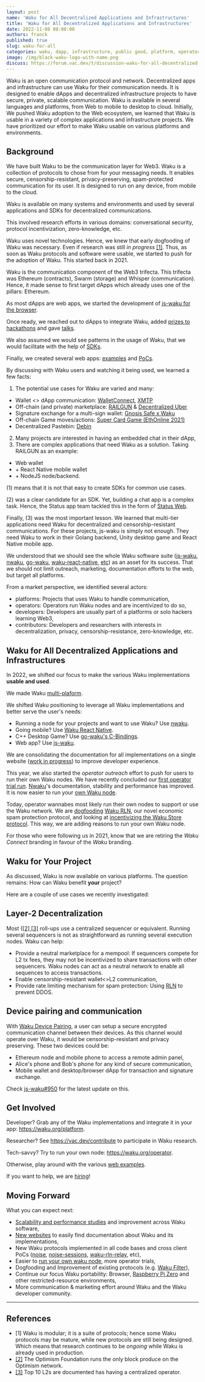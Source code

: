 ```yaml
---
layout: post
name: 'Waku for All Decentralized Applications and Infrastructures'
title: 'Waku for All Decentralized Applications and Infrastructures'
date: 2022-11-08 00:00:00
authors: franck
published: true
slug: waku-for-all
categories: waku, dapp, infrastructure, public good, platform, operator
image: /img/black-waku-logo-with-name.png
discuss: https://forum.vac.dev/t/discussion-waku-for-all-decentralized-applications-and-infrastructures/163
---
```


Waku is an open communication protocol and network. Decentralized apps and infrastructure can use Waku for their
communication needs. It is designed to enable dApps and decentralized infrastructure projects to have secure, private,
scalable communication. Waku is available in several languages and platforms, from Web to mobile to desktop to cloud.
Initially, We pushed Waku adoption to the Web ecosystem, we learned that Waku is usable in a variety of complex applications
and infrastructure projects. We have prioritized our effort to make Waku usable on various platforms and environments.

<!--truncate-->

## Background

We have built Waku to be the communication layer for Web3. Waku is a collection of protocols to chose from for your
messaging needs. It enables secure, censorship-resistant, privacy-preserving, spam-protected communication for its user.
It is designed to run on any device, from mobile to the cloud.

Waku is available on many systems and environments and used by several applications and SDKs for decentralized communications.

This involved research efforts in various domains: conversational security, protocol incentivization, zero-knowledge,
etc.

Waku uses novel technologies. Hence, we knew that early dogfooding of Waku was necessary. Even if research
was still _in progress_ [[1]](#references). Thus, as soon as Waku protocols and software were usable, we started to push
for the adoption of Waku. This started back in 2021.

Waku is the communication component of the Web3 trifecta. This trifecta was Ethereum (contracts), Swarm
(storage) and Whisper (communication). Hence, it made sense to first target dApps which already uses one of the pillars:
Ethereum.

As most dApps are web apps, we started the development of [js-waku for the browser](https://vac.dev/presenting-js-waku).

Once ready, we reached out to dApps to integrate Waku, added [prizes to hackathons](https://twitter.com/waku_org/status/1451400128791605254?s=20&t=Zhc0BEz6RVLkE_SeE6UyFA)
and gave [talks](https://docs.wakuconnect.dev/docs/presentations/).

We also assumed we would see patterns in the usage of Waku, that we would facilitate with the help of
[SDKs](https://github.com/status-im/wakuconnect-vote-poll-sdk).

Finally, we created several web apps:
[examples](https://docs.wakuconnect.dev/docs/examples/)
and [PoCs](https://github.com/status-iM/gnosis-safe-waku).

By discussing with Waku users and watching it being used, we learned a few facts:

1. The potential use cases for Waku are varied and many:

- Wallet &lt;&gt; dApp communication: [WalletConnect](https://medium.com/walletconnect/walletconnect-v2-0-protocol-whats-new-3243fa80d312), [XMTP](https://xmtp.org/docs/dev-concepts/architectural-overview/)
- Off-chain (and private) marketplace:
  [RAILGUN](https://twitter.com/RAILGUN_Project/status/1556780629848727552?s=20&t=NEKQJiJAfg5WJqvuF-Ym_Q) &
  [Decentralized Uber](https://twitter.com/TheBojda/status/1455557282318721026)
- Signature exchange for a multi-sign wallet: [Gnosis Safe x Waku](https://github.com/status-im/gnosis-safe-waku)
- Off-chain Game moves/actions: [Super Card Game (EthOnline 2021)](https://showcase.ethglobal.com/ethonline2021/super-card-game)
- Decentralized Pastebin: [Debin](https://debin.io/)

2. Many projects are interested in having an embedded chat in their dApp,
3. There are complex applications that need Waku as a solution. Taking RAILGUN as an example:

- Web wallet
- \+ React Native mobile wallet
- \+ NodeJS node/backend.

(1) means that it is not that easy to create SDKs for common use cases.

(2) was a clear candidate for an SDK. Yet, building a chat app is a complex task. Hence, the Status app team tackled
this in the form of [Status Web](https://github.com/status-im/status-web/).

Finally, (3) was the most important lesson. We learned that multi-tier applications need Waku for decentralized and
censorship-resistant communications. For these projects, js-waku is simply not enough. They need Waku to work in their
Golang backend, Unity desktop game and React Native mobile app.

We understood that we should see the whole Waku software suite
([js-waku](https://github.com/waku-org/js-waku),
[nwaku](https://github.com/status-im/nwaku),
[go-waku](https://github.com/status-im/go-waku),
[waku-react-native](https://github.com/waku-org/waku-react-native),
[etc](https://github.com/waku-org)) as an asset for its success.
That we should not limit outreach, marketing, documentation efforts to the web, but target all platforms.

From a market perspective, we identified several actors:

- platforms: Projects that uses Waku to handle communication,
- operators: Operators run Waku nodes and are incentivized to do so,
- developers: Developers are usually part of a platforms or solo hackers learning Web3,
- contributors: Developers and researchers with interests in decentralization, privacy, censorship-resistance,
  zero-knowledge, etc.

## Waku for All Decentralized Applications and Infrastructures

In 2022, we shifted our focus to make the various Waku implementations **usable and used**.

We made Waku [multi-plaform](https://github.com/status-im/go-waku/tree/master/examples).

We shifted Waku positioning to leverage all Waku implementations and better serve the user's needs:

- Running a node for your projects and want to use Waku? Use [nwaku](https://github.com/status-im/nwaku).
- Going mobile? Use [Waku React Native](https://github.com/status-im/waku-react-native).
- C++ Desktop Game? Use [go-waku's C-Bindings](https://github.com/status-im/go-waku/tree/master/examples/c-bindings).
- Web app? Use [js-waku](https://github.com/status-im/js-waku).

We are consolidating the documentation for all implementations on a single website ([work in progress](https://github.com/waku-org/waku.org/issues/15))
to improve developer experience.

This year, we also started the _operator outreach_ effort to push for users to run their own Waku nodes. We have
recently concluded our [first operator trial run](https://github.com/status-im/nwaku/issues/828).
[Nwaku](https://vac.dev/introducing-nwaku)'s documentation, stability and performance has improved. It is now easier to
run your [own Waku node](https://github.com/status-im/nwaku/tree/master/docs/operators).

Today, operator wannabes most likely run their own nodes to support or use the Waku network.
We are [dogfooding](https://twitter.com/oskarth/status/1582027828295790593?s=20&t=DPEP6fXK6KWbBjV5EBCBMA)
[Waku RLN](https://github.com/status-im/nwaku/issues/827), our novel economic spam protection protocol,
and looking at [incentivizing the Waku Store protocol](https://github.com/vacp2p/research/issues/99).
This way, we are adding reasons to run your own Waku node.

For those who were following us in 2021, know that we are retiring the _Waku Connect_ branding in favour of the _Waku_
branding.

## Waku for Your Project

As discussed, Waku is now available on various platforms. The question remains: How can Waku benefit **your** project?

Here are a couple of use cases we recently investigated:

## Layer-2 Decentralization

Most ([[2] [3]](#references) roll-ups use a centralized sequencer or equivalent. Running several sequencers is not as straightforward as running several execution nodes.
Waku can help:

- Provide a neutral marketplace for a mempool: If sequencers compete for L2 tx fees, they may not be incentivized to
  share transactions with other sequencers. Waku nodes can act as a neutral network to enable all sequences to access
  transactions.
- Enable censorship-resistant wallet&lt;&gt;L2 communication,
- Provide rate limiting mechanism for spam protection: Using [RLN](https://rfc.vac.dev/vac/32/rln-v1) to prevent DDOS.

## Device pairing and communication

With [Waku Device Pairing](https://github.com/waku-org/specs/blob/master/standards/application/device-pairing.md), a user can setup a secure encrypted communication channel
between their devices. As this channel would operate over Waku, it would be censorship-resistant and privacy preserving.
These two devices could be:

- Ethereum node and mobile phone to access a remote admin panel,
- Alice's phone and Bob's phone for any kind of secure communication,
- Mobile wallet and desktop/browser dApp for transaction and signature exchange.

Check [js-waku#950](https://github.com/waku-org/js-waku/issues/950) for the latest update on this.

## Get Involved

Developer? Grab any of the Waku implementations and integrate it in your app: https://waku.org/platform.

Researcher? See https://vac.dev/contribute to participate in Waku research.

Tech-savvy? Try to run your own node: https://waku.org/operator.

Otherwise, play around with the various [web examples](https://github.com/waku-org/js-waku-examples#readme).

If you want to help, we are [hiring](https://jobs.status.im/)!

## Moving Forward

What you can expect next:

- [Scalability and performance studies](https://forum.vac.dev/t/waku-v2-scalability-studies/142/9) and improvement across Waku software,
- [New websites](https://github.com/waku-org/waku.org/issues/15) to easily find documentation about Waku and its implementations,
- New Waku protocols implemented in all code bases and cross client PoCs
  ([noise](https://github.com/waku-org/specs/blob/master/standards/application/noise.md), [noise-sessions](https://github.com/waku-org/specs/blob/master/standards/application/noise-sessions.md),
  [waku-rln-relay](https://rfc.vac.dev/waku/standards/core/17/rln-relay), etc),
- Easier to [run your own waku node](https://github.com/status-im/nwaku/issues/828), more operator trials,
- Dogfooding and Improvement of existing protocols (e.g. [Waku Filter](https://github.com/vacp2p/rfc/issues?q=is%3Aissue+is%3Aopen+sort%3Aupdated-desc++12%2FWAKU2-FILTER)),
- Continue our focus Waku portability: Browser,
  [Raspberry Pi Zero](https://twitter.com/richardramos_me/status/1574405469912932355?s=20&t=DPEP6fXK6KWbBjV5EBCBMA) and other restricted-resource environments,
- More communication & marketing effort around Waku and the Waku developer community.

---

## References

- \[1\] Waku is modular; it is a suite of protocols; hence some Waku protocols may be mature, while
  new protocols are still being designed. Which means that research continues to be _ongoing_ while
  Waku is already used in production.
- [[2]](https://community.optimism.io/docs/how-optimism-works/#block-production) The Optimism Foundation runs the only block produce on the Optimism network.
- [[3]](https://l2beat.com/) Top 10 L2s are documented has having a centralized operator.
